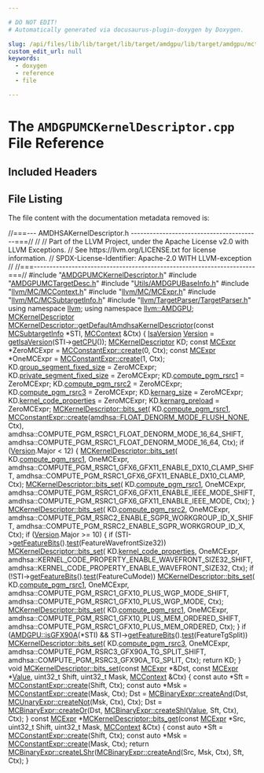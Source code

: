 ```yaml
---

# DO NOT EDIT!
# Automatically generated via docusaurus-plugin-doxygen by Doxygen.

slug: /api/files/lib/lib/target/lib/target/amdgpu/lib/target/amdgpu/mctargetdesc/amdgpumckerneldescriptor-cpp
custom_edit_url: null
keywords:
  - doxygen
  - reference
  - file

---
```





# The `AMDGPUMCKernelDescriptor.cpp` File Reference

<DoxygenPage pluginConfig={pluginConfig}>



## Included Headers

<IncludesList>
<IncludesListItem
  filePath="AMDGPUMCKernelDescriptor.h"
  permalink="/docs/api/files/lib/lib/target/lib/target/amdgpu/lib/target/amdgpu/mctargetdesc/amdgpumckerneldescriptor-h"
  isLocal="true" />
<IncludesListItem
  filePath="AMDGPUMCTargetDesc.h"
  permalink="/docs/api/files/lib/lib/target/lib/target/amdgpu/lib/target/amdgpu/mctargetdesc/amdgpumctargetdesc-h"
  isLocal="true" />
<IncludesListItem
  filePath="Utils/AMDGPUBaseInfo.h"
  permalink="/docs/api/files/lib/lib/target/lib/target/amdgpu/lib/target/amdgpu/utils/amdgpubaseinfo-h"
  isLocal="true" />
<IncludesListItem
  filePath="llvm/MC/MCContext.h"
  permalink="/docs/api/files/include/include/llvm/include/llvm/mc/mccontext-h"
  isLocal="true" />
<IncludesListItem
  filePath="llvm/MC/MCExpr.h"
  permalink="/docs/api/files/include/include/llvm/include/llvm/mc/mcexpr-h"
  isLocal="true" />
<IncludesListItem
  filePath="llvm/MC/MCSubtargetInfo.h"
  permalink="/docs/api/files/include/include/llvm/include/llvm/mc/mcsubtargetinfo-h"
  isLocal="true" />
<IncludesListItem
  filePath="llvm/TargetParser/TargetParser.h"
  permalink="/docs/api/files/include/include/llvm/include/llvm/targetparser/targetparser-h"
  isLocal="true" />
</IncludesList>


## File Listing

The file content with the documentation metadata removed is:

<ProgramListing>

<Link id="l00001" /><CodeLine lineNumber="1"><Highlight kind="comment">//===--- AMDHSAKernelDescriptor.h -----------------------------------------===//</Highlight><Highlight kind="normal"></Highlight></CodeLine>
<Link id="l00002" /><CodeLine lineNumber="2"><Highlight kind="normal"></Highlight><Highlight kind="comment">//</Highlight><Highlight kind="normal"></Highlight></CodeLine>
<Link id="l00003" /><CodeLine lineNumber="3"><Highlight kind="normal"></Highlight><Highlight kind="comment">// Part of the LLVM Project, under the Apache License v2.0 with LLVM Exceptions.</Highlight><Highlight kind="normal"></Highlight></CodeLine>
<Link id="l00004" /><CodeLine lineNumber="4"><Highlight kind="normal"></Highlight><Highlight kind="comment">// See https://llvm.org/LICENSE.txt for license information.</Highlight><Highlight kind="normal"></Highlight></CodeLine>
<Link id="l00005" /><CodeLine lineNumber="5"><Highlight kind="normal"></Highlight><Highlight kind="comment">// SPDX-License-Identifier: Apache-2.0 WITH LLVM-exception</Highlight><Highlight kind="normal"></Highlight></CodeLine>
<Link id="l00006" /><CodeLine lineNumber="6"><Highlight kind="normal"></Highlight><Highlight kind="comment">//</Highlight><Highlight kind="normal"></Highlight></CodeLine>
<Link id="l00007" /><CodeLine lineNumber="7"><Highlight kind="normal"></Highlight><Highlight kind="comment">//===----------------------------------------------------------------------===//</Highlight><Highlight kind="normal"></Highlight></CodeLine>
<Link id="l00008" /><CodeLine lineNumber="8"><Highlight kind="normal"></Highlight></CodeLine>
<Link id="l00009" /><CodeLine lineNumber="9"><Highlight kind="normal"></Highlight><Highlight kind="preprocessor">#include &quot;<a href="/docs/api/files/lib/lib/target/lib/target/amdgpu/lib/target/amdgpu/mctargetdesc/amdgpumckerneldescriptor-h">AMDGPUMCKernelDescriptor.h</a>&quot;</Highlight><Highlight kind="normal"></Highlight></CodeLine>
<Link id="l00010" /><CodeLine lineNumber="10"><Highlight kind="normal"></Highlight><Highlight kind="preprocessor">#include &quot;<a href="/docs/api/files/lib/lib/target/lib/target/amdgpu/lib/target/amdgpu/mctargetdesc/amdgpumctargetdesc-h">AMDGPUMCTargetDesc.h</a>&quot;</Highlight><Highlight kind="normal"></Highlight></CodeLine>
<Link id="l00011" /><CodeLine lineNumber="11"><Highlight kind="normal"></Highlight><Highlight kind="preprocessor">#include &quot;<a href="/docs/api/files/lib/lib/target/lib/target/amdgpu/lib/target/amdgpu/utils/amdgpubaseinfo-h">Utils/AMDGPUBaseInfo.h</a>&quot;</Highlight><Highlight kind="normal"></Highlight></CodeLine>
<Link id="l00012" /><CodeLine lineNumber="12"><Highlight kind="normal"></Highlight><Highlight kind="preprocessor">#include &quot;<a href="/docs/api/files/include/include/llvm/include/llvm/mc/mccontext-h">llvm/MC/MCContext.h</a>&quot;</Highlight><Highlight kind="normal"></Highlight></CodeLine>
<Link id="l00013" /><CodeLine lineNumber="13"><Highlight kind="normal"></Highlight><Highlight kind="preprocessor">#include &quot;<a href="/docs/api/files/include/include/llvm/include/llvm/mc/mcexpr-h">llvm/MC/MCExpr.h</a>&quot;</Highlight><Highlight kind="normal"></Highlight></CodeLine>
<Link id="l00014" /><CodeLine lineNumber="14"><Highlight kind="normal"></Highlight><Highlight kind="preprocessor">#include &quot;<a href="/docs/api/files/include/include/llvm/include/llvm/mc/mcsubtargetinfo-h">llvm/MC/MCSubtargetInfo.h</a>&quot;</Highlight><Highlight kind="normal"></Highlight></CodeLine>
<Link id="l00015" /><CodeLine lineNumber="15"><Highlight kind="normal"></Highlight><Highlight kind="preprocessor">#include &quot;<a href="/docs/api/files/include/include/llvm/include/llvm/targetparser/targetparser-h">llvm/TargetParser/TargetParser.h</a>&quot;</Highlight><Highlight kind="normal"></Highlight></CodeLine>
<Link id="l00016" /><CodeLine lineNumber="16"><Highlight kind="normal"></Highlight></CodeLine>
<Link id="l00017" /><CodeLine lineNumber="17"><Highlight kind="normal"></Highlight><Highlight kind="keyword">using namespace </Highlight><Highlight kind="normal"><a href="/docs/api/namespaces/llvm">llvm</a>;</Highlight></CodeLine>
<Link id="l00018" /><CodeLine lineNumber="18"><Highlight kind="normal"></Highlight><Highlight kind="keyword">using namespace </Highlight><Highlight kind="normal"><a href="/docs/api/namespaces/llvm/amdgpu">llvm::AMDGPU</a>;</Highlight></CodeLine>
<Link id="l00019" /><CodeLine lineNumber="19"><Highlight kind="normal"></Highlight></CodeLine>
<Link id="l00020" /><CodeLine lineNumber="20"><Highlight kind="normal"><a href="/docs/api/structs/llvm/amdgpu/mckerneldescriptor">MCKernelDescriptor</a></Highlight></CodeLine>
<Link id="l00021" /><CodeLine lineNumber="21" lineLink="/docs/api/structs/llvm/amdgpu/mckerneldescriptor/#ae427ea6c3fad2449f851240892963b14"><Highlight kind="normal"><a href="/docs/api/structs/llvm/amdgpu/mckerneldescriptor/#ae427ea6c3fad2449f851240892963b14">MCKernelDescriptor::getDefaultAmdhsaKernelDescriptor</a>(</Highlight><Highlight kind="keyword">const</Highlight><Highlight kind="normal"> <a href="/docs/api/classes/llvm/mcsubtargetinfo">MCSubtargetInfo</a> &#42;STI,</Highlight></CodeLine>
<Link id="l00022" /><CodeLine lineNumber="22"><Highlight kind="normal">                                                     <a href="/docs/api/classes/llvm/mccontext">MCContext</a> &amp;Ctx) &#123;</Highlight></CodeLine>
<Link id="l00023" /><CodeLine lineNumber="23"><Highlight kind="normal">  <a href="/docs/api/structs/llvm/amdgpu/isaversion">IsaVersion</a> <a href="/docs/api/namespaces/llvm/#a689a023f54d38d41f6d952cac41ee538">Version</a> = <a href="/docs/api/namespaces/llvm/amdgpu/#a4c450943f424116a9b6b9a3db451af6c">getIsaVersion</a>(STI-&gt;<a href="/docs/api/classes/llvm/mcsubtargetinfo/#a5d5452528429597f223826cbc63ca867">getCPU</a>());</Highlight></CodeLine>
<Link id="l00024" /><CodeLine lineNumber="24"><Highlight kind="normal"></Highlight></CodeLine>
<Link id="l00025" /><CodeLine lineNumber="25"><Highlight kind="normal">  <a href="/docs/api/structs/llvm/amdgpu/mckerneldescriptor">MCKernelDescriptor</a> KD;</Highlight></CodeLine>
<Link id="l00026" /><CodeLine lineNumber="26"><Highlight kind="normal">  </Highlight><Highlight kind="keyword">const</Highlight><Highlight kind="normal"> <a href="/docs/api/classes/llvm/mcexpr">MCExpr</a> &#42;ZeroMCExpr = <a href="/docs/api/classes/llvm/mcconstantexpr/#af9bdc4c9c65ea1ff077fbbb6407d7b2a">MCConstantExpr::create</a>(0, Ctx);</Highlight></CodeLine>
<Link id="l00027" /><CodeLine lineNumber="27"><Highlight kind="normal">  </Highlight><Highlight kind="keyword">const</Highlight><Highlight kind="normal"> <a href="/docs/api/classes/llvm/mcexpr">MCExpr</a> &#42;OneMCExpr = <a href="/docs/api/classes/llvm/mcconstantexpr/#af9bdc4c9c65ea1ff077fbbb6407d7b2a">MCConstantExpr::create</a>(1, Ctx);</Highlight></CodeLine>
<Link id="l00028" /><CodeLine lineNumber="28"><Highlight kind="normal"></Highlight></CodeLine>
<Link id="l00029" /><CodeLine lineNumber="29"><Highlight kind="normal">  KD.<a href="/docs/api/structs/llvm/amdgpu/mckerneldescriptor/#aa66ead6996ffdddf6d2ce285fd6594fd">group&#95;segment&#95;fixed&#95;size</a> = ZeroMCExpr;</Highlight></CodeLine>
<Link id="l00030" /><CodeLine lineNumber="30"><Highlight kind="normal">  KD.<a href="/docs/api/structs/llvm/amdgpu/mckerneldescriptor/#a453769e82f1d12738583bfe1582ca3bd">private&#95;segment&#95;fixed&#95;size</a> = ZeroMCExpr;</Highlight></CodeLine>
<Link id="l00031" /><CodeLine lineNumber="31"><Highlight kind="normal">  KD.<a href="/docs/api/structs/llvm/amdgpu/mckerneldescriptor/#a9e09a6c60a55c8337112ecf8ad9887d1">compute&#95;pgm&#95;rsrc1</a> = ZeroMCExpr;</Highlight></CodeLine>
<Link id="l00032" /><CodeLine lineNumber="32"><Highlight kind="normal">  KD.<a href="/docs/api/structs/llvm/amdgpu/mckerneldescriptor/#a039cf91571ec7505f5959ab246acf402">compute&#95;pgm&#95;rsrc2</a> = ZeroMCExpr;</Highlight></CodeLine>
<Link id="l00033" /><CodeLine lineNumber="33"><Highlight kind="normal">  KD.<a href="/docs/api/structs/llvm/amdgpu/mckerneldescriptor/#a439263c0c004e30c236fe4d3e7115fe0">compute&#95;pgm&#95;rsrc3</a> = ZeroMCExpr;</Highlight></CodeLine>
<Link id="l00034" /><CodeLine lineNumber="34"><Highlight kind="normal">  KD.<a href="/docs/api/structs/llvm/amdgpu/mckerneldescriptor/#a04b2d9a2534e0d845405eec075c6a367">kernarg&#95;size</a> = ZeroMCExpr;</Highlight></CodeLine>
<Link id="l00035" /><CodeLine lineNumber="35"><Highlight kind="normal">  KD.<a href="/docs/api/structs/llvm/amdgpu/mckerneldescriptor/#ae4e949a5ed9ab404afdb5f36f30a24e5">kernel&#95;code&#95;properties</a> = ZeroMCExpr;</Highlight></CodeLine>
<Link id="l00036" /><CodeLine lineNumber="36"><Highlight kind="normal">  KD.<a href="/docs/api/structs/llvm/amdgpu/mckerneldescriptor/#a2774f0df9dcc67631d99e0f7547dbe34">kernarg&#95;preload</a> = ZeroMCExpr;</Highlight></CodeLine>
<Link id="l00037" /><CodeLine lineNumber="37"><Highlight kind="normal"></Highlight></CodeLine>
<Link id="l00038" /><CodeLine lineNumber="38"><Highlight kind="normal">  <a href="/docs/api/structs/llvm/amdgpu/mckerneldescriptor/#a9e9129ae20b8f08b24f78bd53bb0c11e">MCKernelDescriptor::bits&#95;set</a>(</Highlight></CodeLine>
<Link id="l00039" /><CodeLine lineNumber="39"><Highlight kind="normal">      KD.<a href="/docs/api/structs/llvm/amdgpu/mckerneldescriptor/#a9e09a6c60a55c8337112ecf8ad9887d1">compute&#95;pgm&#95;rsrc1</a>,</Highlight></CodeLine>
<Link id="l00040" /><CodeLine lineNumber="40"><Highlight kind="normal">      <a href="/docs/api/classes/llvm/mcconstantexpr/#af9bdc4c9c65ea1ff077fbbb6407d7b2a">MCConstantExpr::create</a>(<a href="/docs/api/namespaces/llvm/amdhsa/#a1513faf25a3498f497c6907d289b8fe2afb824f28c63151b6dd4d1e1411aeab85">amdhsa::FLOAT&#95;DENORM&#95;MODE&#95;FLUSH&#95;NONE</a>, Ctx),</Highlight></CodeLine>
<Link id="l00041" /><CodeLine lineNumber="41"><Highlight kind="normal">      amdhsa::COMPUTE&#95;PGM&#95;RSRC1&#95;FLOAT&#95;DENORM&#95;MODE&#95;16&#95;64&#95;SHIFT,</Highlight></CodeLine>
<Link id="l00042" /><CodeLine lineNumber="42"><Highlight kind="normal">      amdhsa::COMPUTE&#95;PGM&#95;RSRC1&#95;FLOAT&#95;DENORM&#95;MODE&#95;16&#95;64, Ctx);</Highlight></CodeLine>
<Link id="l00043" /><CodeLine lineNumber="43"><Highlight kind="normal">  </Highlight><Highlight kind="keywordflow">if</Highlight><Highlight kind="normal"> (<a href="/docs/api/namespaces/llvm/#a689a023f54d38d41f6d952cac41ee538">Version</a>.Major &lt; 12) &#123;</Highlight></CodeLine>
<Link id="l00044" /><CodeLine lineNumber="44"><Highlight kind="normal">    <a href="/docs/api/structs/llvm/amdgpu/mckerneldescriptor/#a9e9129ae20b8f08b24f78bd53bb0c11e">MCKernelDescriptor::bits&#95;set</a>(</Highlight></CodeLine>
<Link id="l00045" /><CodeLine lineNumber="45"><Highlight kind="normal">        KD.<a href="/docs/api/structs/llvm/amdgpu/mckerneldescriptor/#a9e09a6c60a55c8337112ecf8ad9887d1">compute&#95;pgm&#95;rsrc1</a>, OneMCExpr,</Highlight></CodeLine>
<Link id="l00046" /><CodeLine lineNumber="46"><Highlight kind="normal">        amdhsa::COMPUTE&#95;PGM&#95;RSRC1&#95;GFX6&#95;GFX11&#95;ENABLE&#95;DX10&#95;CLAMP&#95;SHIFT,</Highlight></CodeLine>
<Link id="l00047" /><CodeLine lineNumber="47"><Highlight kind="normal">        amdhsa::COMPUTE&#95;PGM&#95;RSRC1&#95;GFX6&#95;GFX11&#95;ENABLE&#95;DX10&#95;CLAMP, Ctx);</Highlight></CodeLine>
<Link id="l00048" /><CodeLine lineNumber="48"><Highlight kind="normal">    <a href="/docs/api/structs/llvm/amdgpu/mckerneldescriptor/#a9e9129ae20b8f08b24f78bd53bb0c11e">MCKernelDescriptor::bits&#95;set</a>(</Highlight></CodeLine>
<Link id="l00049" /><CodeLine lineNumber="49"><Highlight kind="normal">        KD.<a href="/docs/api/structs/llvm/amdgpu/mckerneldescriptor/#a9e09a6c60a55c8337112ecf8ad9887d1">compute&#95;pgm&#95;rsrc1</a>, OneMCExpr,</Highlight></CodeLine>
<Link id="l00050" /><CodeLine lineNumber="50"><Highlight kind="normal">        amdhsa::COMPUTE&#95;PGM&#95;RSRC1&#95;GFX6&#95;GFX11&#95;ENABLE&#95;IEEE&#95;MODE&#95;SHIFT,</Highlight></CodeLine>
<Link id="l00051" /><CodeLine lineNumber="51"><Highlight kind="normal">        amdhsa::COMPUTE&#95;PGM&#95;RSRC1&#95;GFX6&#95;GFX11&#95;ENABLE&#95;IEEE&#95;MODE, Ctx);</Highlight></CodeLine>
<Link id="l00052" /><CodeLine lineNumber="52"><Highlight kind="normal">  &#125;</Highlight></CodeLine>
<Link id="l00053" /><CodeLine lineNumber="53"><Highlight kind="normal">  <a href="/docs/api/structs/llvm/amdgpu/mckerneldescriptor/#a9e9129ae20b8f08b24f78bd53bb0c11e">MCKernelDescriptor::bits&#95;set</a>(</Highlight></CodeLine>
<Link id="l00054" /><CodeLine lineNumber="54"><Highlight kind="normal">      KD.<a href="/docs/api/structs/llvm/amdgpu/mckerneldescriptor/#a039cf91571ec7505f5959ab246acf402">compute&#95;pgm&#95;rsrc2</a>, OneMCExpr,</Highlight></CodeLine>
<Link id="l00055" /><CodeLine lineNumber="55"><Highlight kind="normal">      amdhsa::COMPUTE&#95;PGM&#95;RSRC2&#95;ENABLE&#95;SGPR&#95;WORKGROUP&#95;ID&#95;X&#95;SHIFT,</Highlight></CodeLine>
<Link id="l00056" /><CodeLine lineNumber="56"><Highlight kind="normal">      amdhsa::COMPUTE&#95;PGM&#95;RSRC2&#95;ENABLE&#95;SGPR&#95;WORKGROUP&#95;ID&#95;X, Ctx);</Highlight></CodeLine>
<Link id="l00057" /><CodeLine lineNumber="57"><Highlight kind="normal">  </Highlight><Highlight kind="keywordflow">if</Highlight><Highlight kind="normal"> (<a href="/docs/api/namespaces/llvm/#a689a023f54d38d41f6d952cac41ee538">Version</a>.Major &gt;= 10) &#123;</Highlight></CodeLine>
<Link id="l00058" /><CodeLine lineNumber="58"><Highlight kind="normal">    </Highlight><Highlight kind="keywordflow">if</Highlight><Highlight kind="normal"> (STI-&gt;<a href="/docs/api/classes/llvm/mcsubtargetinfo/#a53afee158973a8af8c60263ddb5b2d07">getFeatureBits</a>().<a href="/docs/api/classes/llvm/featurebitset/#a4fce0696a3465a5f24d788288f23f6bf">test</a>(FeatureWavefrontSize32))</Highlight></CodeLine>
<Link id="l00059" /><CodeLine lineNumber="59"><Highlight kind="normal">      <a href="/docs/api/structs/llvm/amdgpu/mckerneldescriptor/#a9e9129ae20b8f08b24f78bd53bb0c11e">MCKernelDescriptor::bits&#95;set</a>(</Highlight></CodeLine>
<Link id="l00060" /><CodeLine lineNumber="60"><Highlight kind="normal">          KD.<a href="/docs/api/structs/llvm/amdgpu/mckerneldescriptor/#ae4e949a5ed9ab404afdb5f36f30a24e5">kernel&#95;code&#95;properties</a>, OneMCExpr,</Highlight></CodeLine>
<Link id="l00061" /><CodeLine lineNumber="61"><Highlight kind="normal">          amdhsa::KERNEL&#95;CODE&#95;PROPERTY&#95;ENABLE&#95;WAVEFRONT&#95;SIZE32&#95;SHIFT,</Highlight></CodeLine>
<Link id="l00062" /><CodeLine lineNumber="62"><Highlight kind="normal">          amdhsa::KERNEL&#95;CODE&#95;PROPERTY&#95;ENABLE&#95;WAVEFRONT&#95;SIZE32, Ctx);</Highlight></CodeLine>
<Link id="l00063" /><CodeLine lineNumber="63"><Highlight kind="normal">    </Highlight><Highlight kind="keywordflow">if</Highlight><Highlight kind="normal"> (!STI-&gt;<a href="/docs/api/classes/llvm/mcsubtargetinfo/#a53afee158973a8af8c60263ddb5b2d07">getFeatureBits</a>().<a href="/docs/api/classes/llvm/featurebitset/#a4fce0696a3465a5f24d788288f23f6bf">test</a>(FeatureCuMode))</Highlight></CodeLine>
<Link id="l00064" /><CodeLine lineNumber="64"><Highlight kind="normal">      <a href="/docs/api/structs/llvm/amdgpu/mckerneldescriptor/#a9e9129ae20b8f08b24f78bd53bb0c11e">MCKernelDescriptor::bits&#95;set</a>(</Highlight></CodeLine>
<Link id="l00065" /><CodeLine lineNumber="65"><Highlight kind="normal">          KD.<a href="/docs/api/structs/llvm/amdgpu/mckerneldescriptor/#a9e09a6c60a55c8337112ecf8ad9887d1">compute&#95;pgm&#95;rsrc1</a>, OneMCExpr,</Highlight></CodeLine>
<Link id="l00066" /><CodeLine lineNumber="66"><Highlight kind="normal">          amdhsa::COMPUTE&#95;PGM&#95;RSRC1&#95;GFX10&#95;PLUS&#95;WGP&#95;MODE&#95;SHIFT,</Highlight></CodeLine>
<Link id="l00067" /><CodeLine lineNumber="67"><Highlight kind="normal">          amdhsa::COMPUTE&#95;PGM&#95;RSRC1&#95;GFX10&#95;PLUS&#95;WGP&#95;MODE, Ctx);</Highlight></CodeLine>
<Link id="l00068" /><CodeLine lineNumber="68"><Highlight kind="normal"></Highlight></CodeLine>
<Link id="l00069" /><CodeLine lineNumber="69"><Highlight kind="normal">    <a href="/docs/api/structs/llvm/amdgpu/mckerneldescriptor/#a9e9129ae20b8f08b24f78bd53bb0c11e">MCKernelDescriptor::bits&#95;set</a>(</Highlight></CodeLine>
<Link id="l00070" /><CodeLine lineNumber="70"><Highlight kind="normal">        KD.<a href="/docs/api/structs/llvm/amdgpu/mckerneldescriptor/#a9e09a6c60a55c8337112ecf8ad9887d1">compute&#95;pgm&#95;rsrc1</a>, OneMCExpr,</Highlight></CodeLine>
<Link id="l00071" /><CodeLine lineNumber="71"><Highlight kind="normal">        amdhsa::COMPUTE&#95;PGM&#95;RSRC1&#95;GFX10&#95;PLUS&#95;MEM&#95;ORDERED&#95;SHIFT,</Highlight></CodeLine>
<Link id="l00072" /><CodeLine lineNumber="72"><Highlight kind="normal">        amdhsa::COMPUTE&#95;PGM&#95;RSRC1&#95;GFX10&#95;PLUS&#95;MEM&#95;ORDERED, Ctx);</Highlight></CodeLine>
<Link id="l00073" /><CodeLine lineNumber="73"><Highlight kind="normal">  &#125;</Highlight></CodeLine>
<Link id="l00074" /><CodeLine lineNumber="74"><Highlight kind="normal">  </Highlight><Highlight kind="keywordflow">if</Highlight><Highlight kind="normal"> (<a href="/docs/api/namespaces/llvm/amdgpu/#a6927ea03a5a90995645230645e0fbd89">AMDGPU::isGFX90A</a>(&#42;STI) &amp;&amp; STI-&gt;<a href="/docs/api/classes/llvm/mcsubtargetinfo/#a53afee158973a8af8c60263ddb5b2d07">getFeatureBits</a>().<a href="/docs/api/classes/llvm/featurebitset/#a4fce0696a3465a5f24d788288f23f6bf">test</a>(FeatureTgSplit))</Highlight></CodeLine>
<Link id="l00075" /><CodeLine lineNumber="75"><Highlight kind="normal">    <a href="/docs/api/structs/llvm/amdgpu/mckerneldescriptor/#a9e9129ae20b8f08b24f78bd53bb0c11e">MCKernelDescriptor::bits&#95;set</a>(</Highlight></CodeLine>
<Link id="l00076" /><CodeLine lineNumber="76"><Highlight kind="normal">        KD.<a href="/docs/api/structs/llvm/amdgpu/mckerneldescriptor/#a439263c0c004e30c236fe4d3e7115fe0">compute&#95;pgm&#95;rsrc3</a>, OneMCExpr,</Highlight></CodeLine>
<Link id="l00077" /><CodeLine lineNumber="77"><Highlight kind="normal">        amdhsa::COMPUTE&#95;PGM&#95;RSRC3&#95;GFX90A&#95;TG&#95;SPLIT&#95;SHIFT,</Highlight></CodeLine>
<Link id="l00078" /><CodeLine lineNumber="78"><Highlight kind="normal">        amdhsa::COMPUTE&#95;PGM&#95;RSRC3&#95;GFX90A&#95;TG&#95;SPLIT, Ctx);</Highlight></CodeLine>
<Link id="l00079" /><CodeLine lineNumber="79"><Highlight kind="normal">  </Highlight><Highlight kind="keywordflow">return</Highlight><Highlight kind="normal"> KD;</Highlight></CodeLine>
<Link id="l00080" /><CodeLine lineNumber="80"><Highlight kind="normal">&#125;</Highlight></CodeLine>
<Link id="l00081" /><CodeLine lineNumber="81"><Highlight kind="normal"></Highlight></CodeLine>
<Link id="l00082" /><CodeLine lineNumber="82" lineLink="/docs/api/structs/llvm/amdgpu/mckerneldescriptor/#a9e9129ae20b8f08b24f78bd53bb0c11e"><Highlight kind="normal"></Highlight><Highlight kind="keywordtype">void</Highlight><Highlight kind="normal"> <a href="/docs/api/structs/llvm/amdgpu/mckerneldescriptor/#a9e9129ae20b8f08b24f78bd53bb0c11e">MCKernelDescriptor::bits&#95;set</a>(</Highlight><Highlight kind="keyword">const</Highlight><Highlight kind="normal"> <a href="/docs/api/classes/llvm/mcexpr">MCExpr</a> &#42;&amp;Dst, </Highlight><Highlight kind="keyword">const</Highlight><Highlight kind="normal"> <a href="/docs/api/classes/llvm/mcexpr">MCExpr</a> &#42;<a href="/docs/api/classes/llvm/value">Value</a>,</Highlight></CodeLine>
<Link id="l00083" /><CodeLine lineNumber="83"><Highlight kind="normal">                                  uint32&#95;t Shift, uint32&#95;t Mask,</Highlight></CodeLine>
<Link id="l00084" /><CodeLine lineNumber="84"><Highlight kind="normal">                                  <a href="/docs/api/classes/llvm/mccontext">MCContext</a> &amp;Ctx) &#123;</Highlight></CodeLine>
<Link id="l00085" /><CodeLine lineNumber="85"><Highlight kind="normal">  </Highlight><Highlight kind="keyword">const</Highlight><Highlight kind="normal"> </Highlight><Highlight kind="keyword">auto</Highlight><Highlight kind="normal"> &#42;Sft = <a href="/docs/api/classes/llvm/mcconstantexpr/#af9bdc4c9c65ea1ff077fbbb6407d7b2a">MCConstantExpr::create</a>(Shift, Ctx);</Highlight></CodeLine>
<Link id="l00086" /><CodeLine lineNumber="86"><Highlight kind="normal">  </Highlight><Highlight kind="keyword">const</Highlight><Highlight kind="normal"> </Highlight><Highlight kind="keyword">auto</Highlight><Highlight kind="normal"> &#42;Msk = <a href="/docs/api/classes/llvm/mcconstantexpr/#af9bdc4c9c65ea1ff077fbbb6407d7b2a">MCConstantExpr::create</a>(Mask, Ctx);</Highlight></CodeLine>
<Link id="l00087" /><CodeLine lineNumber="87"><Highlight kind="normal">  Dst = <a href="/docs/api/classes/llvm/mcbinaryexpr/#a37d8557c5bc9e9a92ce9b663e21f5e47">MCBinaryExpr::createAnd</a>(Dst, <a href="/docs/api/classes/llvm/mcunaryexpr/#af8b9397b901280268465e71ed2fef286">MCUnaryExpr::createNot</a>(Msk, Ctx), Ctx);</Highlight></CodeLine>
<Link id="l00088" /><CodeLine lineNumber="88"><Highlight kind="normal">  Dst = <a href="/docs/api/classes/llvm/mcbinaryexpr/#a6b303b433f43b901194dbf17adfb562c">MCBinaryExpr::createOr</a>(Dst, <a href="/docs/api/classes/llvm/mcbinaryexpr/#ac3fa97ac31d48ef7708ba959db34f38d">MCBinaryExpr::createShl</a>(<a href="/docs/api/classes/llvm/value">Value</a>, Sft, Ctx),</Highlight></CodeLine>
<Link id="l00089" /><CodeLine lineNumber="89"><Highlight kind="normal">                               Ctx);</Highlight></CodeLine>
<Link id="l00090" /><CodeLine lineNumber="90"><Highlight kind="normal">&#125;</Highlight></CodeLine>
<Link id="l00091" /><CodeLine lineNumber="91"><Highlight kind="normal"></Highlight></CodeLine>
<Link id="l00092" /><CodeLine lineNumber="92" lineLink="/docs/api/structs/llvm/amdgpu/mckerneldescriptor/#a74dc10b4ec4a74b8a4379ea8f6edb221"><Highlight kind="normal"></Highlight><Highlight kind="keyword">const</Highlight><Highlight kind="normal"> <a href="/docs/api/classes/llvm/mcexpr">MCExpr</a> &#42;<a href="/docs/api/structs/llvm/amdgpu/mckerneldescriptor/#a74dc10b4ec4a74b8a4379ea8f6edb221">MCKernelDescriptor::bits&#95;get</a>(</Highlight><Highlight kind="keyword">const</Highlight><Highlight kind="normal"> <a href="/docs/api/classes/llvm/mcexpr">MCExpr</a> &#42;Src, uint32&#95;t Shift,</Highlight></CodeLine>
<Link id="l00093" /><CodeLine lineNumber="93"><Highlight kind="normal">                                           uint32&#95;t Mask, <a href="/docs/api/classes/llvm/mccontext">MCContext</a> &amp;Ctx) &#123;</Highlight></CodeLine>
<Link id="l00094" /><CodeLine lineNumber="94"><Highlight kind="normal">  </Highlight><Highlight kind="keyword">const</Highlight><Highlight kind="normal"> </Highlight><Highlight kind="keyword">auto</Highlight><Highlight kind="normal"> &#42;Sft = <a href="/docs/api/classes/llvm/mcconstantexpr/#af9bdc4c9c65ea1ff077fbbb6407d7b2a">MCConstantExpr::create</a>(Shift, Ctx);</Highlight></CodeLine>
<Link id="l00095" /><CodeLine lineNumber="95"><Highlight kind="normal">  </Highlight><Highlight kind="keyword">const</Highlight><Highlight kind="normal"> </Highlight><Highlight kind="keyword">auto</Highlight><Highlight kind="normal"> &#42;Msk = <a href="/docs/api/classes/llvm/mcconstantexpr/#af9bdc4c9c65ea1ff077fbbb6407d7b2a">MCConstantExpr::create</a>(Mask, Ctx);</Highlight></CodeLine>
<Link id="l00096" /><CodeLine lineNumber="96"><Highlight kind="normal">  </Highlight><Highlight kind="keywordflow">return</Highlight><Highlight kind="normal"> <a href="/docs/api/classes/llvm/mcbinaryexpr/#a18a49f94de6b90d6fbc0c730b6a2ae5b">MCBinaryExpr::createLShr</a>(<a href="/docs/api/classes/llvm/mcbinaryexpr/#a37d8557c5bc9e9a92ce9b663e21f5e47">MCBinaryExpr::createAnd</a>(Src, Msk, Ctx), Sft,</Highlight></CodeLine>
<Link id="l00097" /><CodeLine lineNumber="97"><Highlight kind="normal">                                  Ctx);</Highlight></CodeLine>
<Link id="l00098" /><CodeLine lineNumber="98"><Highlight kind="normal">&#125;</Highlight></CodeLine>

</ProgramListing>


</DoxygenPage>
